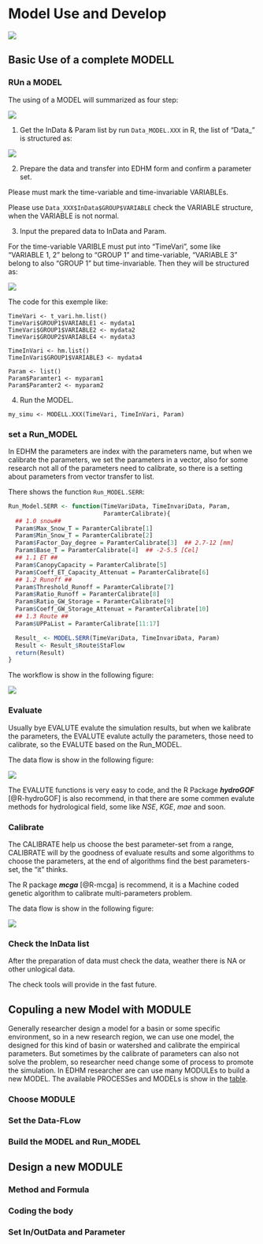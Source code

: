 # Model Use and Develop {#develop}

![](fig/EDHM_manual.png)

## Basic Use of a complete MODELL

### RUn a MODEL

The using of a MODEL will summarized as four step:

![](fig/EDHM_model_wf.png)

1. Get the InData & Param list by run `Data_MODEL.XXX` in R, the list of "Data_" is structured as:

![](fig/EDHM_data_.png)


2. Prepare the data and transfer into EDHM form and confirm a parameter set. 

Please must mark the time-variable and time-invariable VARIABLEs.

Please use `Data_XXX$InData$GROUP$VARIABLE` check the VARIABLE structure, when the VARIABLE is not normal.

3. Input the prepared data to InData and Param. 

For the time-variable VARIBLE must put into "TimeVari", some like "VARIABLE 1, 2" belong to "GROUP 1" and time-variable, "VARIABLE 3" belong to also "GROUP 1" but time-invariable. Then they will be structured as:

![](fig/EDHM_vari.png)

The code for this exemple like:
```{}
TimeVari <- t_vari.hm.list()
TimeVari$GROUP1$VARIABLE1 <- mydata1
TimeVari$GROUP1$VARIABLE2 <- mydata2
TimeVari$GROUP2$VARIABLE4 <- mydata3

TimeInVari <- hm.list()
TimeInVari$GROUP1$VARIABLE3 <- mydata4

Param <- list()
Param$Paramter1 <- myparam1
Param$Paramter2 <- myparam2
```

4. Run the MODEL.
```{}
my_simu <- MODELL.XXX(TimeVari, TimeInVari, Param)
```


### set a Run_MODEL

In EDHM the parameters are index with the parameters name, but when we calibrate the parameters, we set the parameters in a vector, also for some research not all of the parameters need to calibrate, so there is a setting about parameters from vector transfer to list.

There shows the function `Run_MODEL.SERR`:

```r
Run_Model.SERR <- function(TimeVariData, TimeInvariData, Param,
                           ParamterCalibrate){
  ## 1.0 snow##
  Param$Max_Snow_T = ParamterCalibrate[1]
  Param$Min_Snow_T = ParamterCalibrate[2]
  Param$Factor_Day_degree = ParamterCalibrate[3]  ## 2.7-12 [mm]
  Param$Base_T = ParamterCalibrate[4]  ## -2-5.5 [Cel]
  ## 1.1 ET ##
  Param$CanopyCapacity = ParamterCalibrate[5]
  Param$Coeff_ET_Capacity_Attenuat = ParamterCalibrate[6]
  ## 1.2 Runoff ##
  Param$Threshold_Runoff = ParamterCalibrate[7]
  Param$Ratio_Runoff = ParamterCalibrate[8]
  Param$Ratio_GW_Storage = ParamterCalibrate[9]
  Param$Coeff_GW_Storage_Attenuat = ParamterCalibrate[10]
  ## 1.3 Route ##
  Param$UPPaList = ParamterCalibrate[11:17]

  Result_ <- MODEL.SERR(TimeVariData, TimeInvariData, Param)
  Result <- Result_$Route$StaFlow
  return(Result)
}
```

The workflow is show in the following figure:

![](fig/EDHM_run_model_wf.png)


### Evaluate

Usually bye EVALUTE evalute the simulation results, but when we kalibrate the parameters, the EVALUTE evalute actully the parameters, those need to calibrate, so the EVALUTE based on the Run_MODEL.

The data flow is show in the following figure:

![](fig/EDHM_evalute_wf.png)

The EVALUTE functions is very easy to code, and the R Package ***hydroGOF*** [@R-hydroGOF] is also recommend, in that there are some commen evalute methods for hydrological field, some like *NSE*, *KGE*, *mae* and soon.

### Calibrate

The CALIBRATE help us choose the best parameter-set from a range, CALIBRATE will by the goodness of evaluate results and some algorithms to choose the parameters, at the end of algorithms find the best parameters-set, the "it" thinks.

The R package ***mcga*** [@R-mcga] is recommend, it is a Machine coded genetic algorithm to calibrate multi-parameters problem.

The data flow is show in the following figure:

![](fig/EDHM_calibrate_wf.png)

### Check the InData list

After the preparation of data must check the data, weather there is NA or other unlogical data.

The check tools will provide in the fast future.

## Copuling a new Model with MODULE

Generally researcher design a model for a basin or some specific environment, so in a new research region, we can use one model, the designed for this kind of basin or watershed and calibrate the empirical parameters. But sometimes by the calibrate of parameters can also not solve the problem, so researcher need change some of process to promote the simulation. In EDHM researcher are can use many MODULEs to build a new MODEL. The available PROCESSes and MODELs is show in the [table](#module).



### Choose MODULE

### Set the Data-FLow

### Build the MODEL and Run_MODEL

## Design a new MODULE

### Method and Formula

### Coding the body

### Set In/OutData and Parameter


